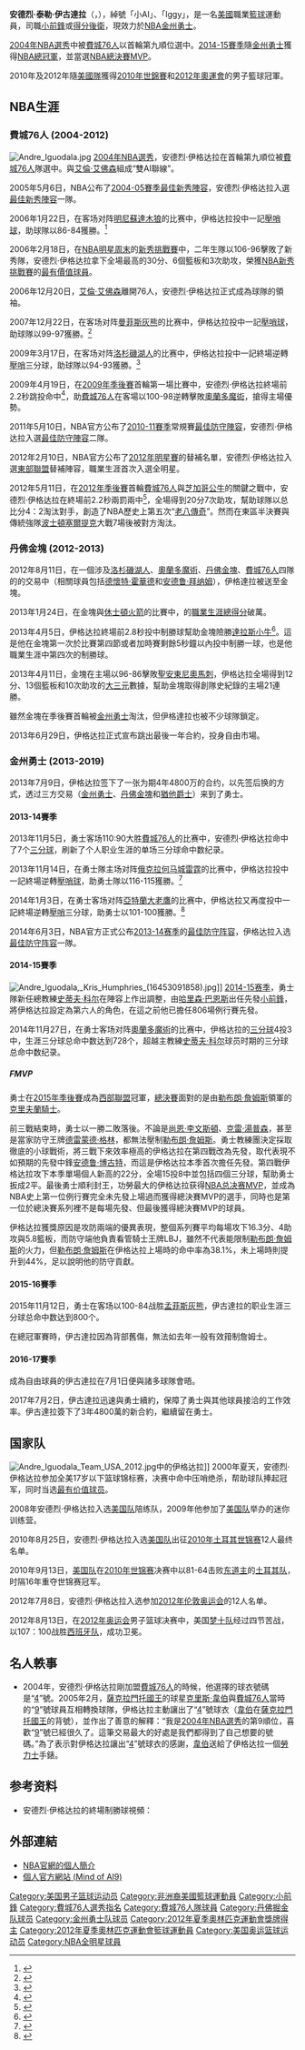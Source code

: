 {{noteTA|G1=NBA
|1=zh-hans:伊戈达拉; zh-hk:伊古達拿; zh-tw:伊古達拉;
|2=zh-cn:安德烈; zh-hk:安祖; zh-tw:安德烈;
}}
{{Infobox NBA Player
| name = 安德烈·伊戈达拉<br>Andre Iguodala
| image = Andre Iguodala 2016.jpg
| position = [[小前鋒|小前鋒]]
| height_ft = 6
| height_in = 6
| weight_lb = 215
| league       = [[National_Basketball_Association|NBA]]
| team = 金州勇士
| number = 9
| nationality = {{USA}}
| birth_date = {{birth date and age|mf=yes|1984|1|28}}
| birth_place = {{USA}}[[伊利諾州|伊利諾州]][[斯普林菲尔德_(伊利诺伊州)|斯普林菲尔德]]
| highschool = [[兰菲尔高中|兰菲尔高中]]<br>（[[伊利諾州|伊利諾州]][[斯普林菲尔德_(伊利诺伊州)|斯普林菲尔德]]）
| college = [[亚利桑那大学|亚利桑那大学]]
| draft_round = 1
| draft_pick  = 9
| draft_year = 2004
| draft_team = [[費城76人|費城76人]]
| career_start =2004
| career_end   =
| years1       = {{nbay|2004|start}}–{{nbay|2011|end}}
| team1        = [[費城76人|費城76人]]
| years2       = {{nbay|2012|full=y}}
| team2        = [[丹佛金塊|丹佛金塊]]
| years3       = {{nbay|2013|start}}–{{nbay|2018|end}}
| team3        = [[金州勇士|金州勇士]]
| years4       = {{nbay|2019|start}}–{{nbay|2020|end}}
| team4         = [[邁阿密熱火|邁阿密熱火]]  
| years5        =
{{nbay|2021|start}}–
至今
| team5         = [[金州勇士|金州勇士]]  
| years6        =                                                                                       
| awards =
* 4×[[NBA總冠軍列表|NBA總冠軍]]（[[2015年NBA總決賽|2015]]、[[2017年NBA總決賽|2017]]、[[2018年NBA總決賽|2018]]、[[2022年NBA總決賽|2022]]）
* [[NBA總決賽最有價值球員|NBA總決賽MVP]]（[[2015年NBA總決賽|2015]]）
* [[NBA全明星賽|NBA全明星賽]]（[[2012年NBA全明星賽|2012]]）
* [[NBA最佳防守陣容|NBA最佳防守陣容]]一隊（{{nbay|2013|end}}）
* [[NBA最佳防守陣容|NBA最佳防守陣容]]二隊（{{nbay|2010|end}}）
* [[NBA新秀挑戰賽|NBA新秀挑戰賽MVP]]（{{nbay|2005|end}}）
* [[NBA最佳新秀陣容|NBA最佳新秀陣容]]一隊（{{nbay|2004|end}}）
* {{link-en|太平洋十二校聯盟男子籃球最佳陣容列表|List of All-Pacific-12 Conference men's basketball teams|太平洋十校聯盟年度最佳阵容}}一隊（2004）
| medaltemplates =
{{MedalSport|男子篮球}} 
{{MedalCountry|{{Flagu|美國}}}}
{{Medal|Competition|[[奥林匹克运动会|奥林匹克运动会]]}}
{{Medal|Gold|[[2012年夏季奥林匹克运动会|2012年倫敦]]|[[美国国家男子篮球队|国家队]]}}
{{Medal|Competition|[[世界盃籃球賽|世界盃籃球賽]]}}
{{Medal|Gold |[[2010年世界籃球錦標賽|2010年土耳其]]|[[美国国家男子篮球队|国家队]]}}
|career_number=9、28}}
'''安德烈·泰勒·伊古達拉'''（{{lang-en|'''Andre Tyler Iguodala'''}}，{{bd|1984年|1月28日}}），綽號「小AI」、「Iggy」，是一名[[美国|美國]]職業[[篮球|籃球]]運動員，司職[[小前鋒|小前鋒]]或[[得分后卫|得分後衛]]，現效力於[[NBA|NBA]][[金州勇士|金州勇士]]。

[[2004年NBA选秀|2004年NBA選秀]]中被[[費城76人|費城76人]]以首輪第九順位選中。[[2014-15_NBA赛季|2014-15賽季]]隨[[金州勇士|金州勇士]]獲得[[NBA总冠军|NBA總冠軍]]，並當選[[NBA总决赛MVP|NBA總決賽MVP]]。

2010年及2012年隨[[美国国家男子篮球队|美國隊]]獲得[[2010年世界籃球錦標賽|2010年世錦賽]]和[[2012年夏季奥林匹克运动会|2012年奧運會]]的男子籃球冠軍。

== NBA生涯 ==
=== 費城76人 (2004-2012) ===
[[File:Andre_Iguodala.jpg|thumb]]
[[2004年NBA選秀|2004年NBA選秀]]，安德烈·伊格达拉在首輪第九順位被[[費城76人|費城76人]]隊選中。與[[艾倫·艾佛森|艾倫·艾佛森]]組成“雙AI聯線”。

2005年5月6日，NBA公布了[[2004-05_NBA賽季|2004-05賽季]][[NBA最佳新秀陣容|最佳新秀陣容]]，安德烈·伊格达拉入選[[NBA最佳新秀陣容|最佳新秀陣容]]一隊。

2006年1月22日，在客场对阵[[明尼蘇達木狼|明尼蘇達木狼]]的比赛中，伊格达拉投中一記[[壓哨球|壓哨球]]，助球隊以86-84獲勝。<ref>{{cite web|url=https://www.youtube.com/watch?v=enlXNd9pQ0U|title=Iguodala's Game-Winner|work=[[NBA|NBA]]|accessdate=2007-02-15|archive-date=2020-08-01|archive-url=https://web.archive.org/web/20200801182802/https://www.youtube.com/watch?v=enlXNd9pQ0U}}</ref>

2006年2月18日，在[[NBA明星周末|NBA明星周末]]的[[NBA新秀挑戰賽|新秀挑戰賽]]中，二年生隊以106-96擊敗了新秀隊，安德烈·伊格达拉拿下全場最高的30分、6個籃板和3次助攻，榮獲[[NBA新秀挑戰賽|NBA新秀挑戰賽]]的[[最有價值球員|最有價值球員]]。

2006年12月20日，[[艾倫·艾佛森|艾倫·艾佛森]]離開76人，安德烈·伊格达拉正式成為球隊的領袖。

2007年12月22日，在客场对阵[[曼菲斯灰熊|曼菲斯灰熊]]的比赛中，伊格达拉投中一記[[壓哨球|壓哨球]]，助球隊以99-97獲勝。<ref>{{cite web|url=https://www.youtube.com/watch?v=uNEHqPbt48c|title=Andre Iguodala with the 20-footer at the buzzer!|work=[[NBA|NBA]]|accessdate=2007-12-22|archive-date=2020-08-01|archive-url=https://web.archive.org/web/20200801182807/https://www.youtube.com/watch?v=uNEHqPbt48c|dead-url=no}}</ref>

2009年3月17日，在客场对阵[[洛杉磯湖人|洛杉磯湖人]]的比赛中，伊格达拉投中一記終場逆轉[[壓哨球|壓哨]]三分球，助球隊以94-93獲勝。<ref>{{cite web|url=https://www.youtube.com/watch?v=4D6Awp6755g|title=Andre Iguodala's Buzzer Beater Beats Lakers|work=[[NBA|NBA]]|accessdate=2009-03-18|archive-date=2020-12-19|archive-url=https://web.archive.org/web/20201219185314/https://www.youtube.com/watch?v=4D6Awp6755g|dead-url=no}}</ref>

2009年4月19日，在[[2009年NBA季後賽|2009年季後賽]]首輪第一場比賽中，安德烈·伊格达拉終場前2.2秒跳投命中<ref>{{cite web|url=https://www.youtube.com/watch?v=3L8mNnWjlYk|title=Andre Iguodala Steps Back and Hits the Game-Winning Shot|work=[[NBA|NBA]]|accessdate=2009-04-19|archive-date=2020-08-01|archive-url=https://web.archive.org/web/20200801182815/https://www.youtube.com/watch?v=3L8mNnWjlYk|dead-url=no}}</ref>，助[[費城76人|費城76人]]在客場以100-98逆轉擊敗[[奧蘭多魔術|奧蘭多魔術]]，搶得主場優勢。 

2011年5月10日，NBA官方公布了[[2010-11_NBA賽季|2010-11賽季]]常規賽[[NBA最佳防守陣容|最佳防守陣容]]，安德烈·伊格达拉入選[[NBA最佳防守陣容|最佳防守陣容]]二隊。

2012年2月10日，NBA官方公布了[[2012年NBA全明星賽|2012年明星賽]]的替補名單，安德烈·伊格达拉入選[[東部聯盟_(NBA)|東部聯盟]]替補陣容，職業生涯首次入選全明星。

2012年5月11日，在[[2012年NBA季後賽|2012年季後賽]]首輪[[費城76人|費城76人]]與[[芝加哥公牛|芝加哥公牛]]的關鍵之戰中，安德烈·伊格达拉在終場前2.2秒兩罰兩中<ref>{{cite web|url=https://www.youtube.com/watch?v=bpje2YSK3ZY|title=Thrilling finish in Philly!|work=[[NBA|NBA]]|accessdate=2012-05-10|archive-date=2020-11-23|archive-url=https://web.archive.org/web/20201123152931/https://www.youtube.com/watch?v=bpje2YSK3ZY|dead-url=no}}</ref>，全場得到20分7次助攻，幫助球隊以总比分4：2淘汰對手，創造了NBA歷史上第五次“[[老八傳奇|老八傳奇]]”。然而在東區半決賽與傳統強隊[[波士頓塞爾提克|波士頓塞爾提克]]大戰7場後被對方淘汰。

=== 丹佛金塊 (2012-2013) ===
2012年8月11日，在一個涉及[[洛杉磯湖人|洛杉磯湖人]]、[[奧蘭多魔術|奧蘭多魔術]]、[[丹佛金塊|丹佛金塊]]、[[費城76人|費城76人]]四隊的的交易中（相關球員包括[[德懷特·霍華德|德懷特·霍華德]]和[[安德鲁·拜纳姆|安德鲁·拜纳姆]]），伊格達拉被送至金塊。  

2013年1月24日，在金塊與[[休士頓火箭|休士頓火箭]]的比賽中，的[[NBA總得分榜|職業生涯總得分]]破萬。

2013年4月5日，伊格达拉終場前2.8秒投中制勝球幫助金塊險勝[[達拉斯小牛|達拉斯小牛]]<ref>{{cite web|url=https://www.youtube.com/watch?v=p_JmcMhlj2k|title=Andre Iguodala's crossover & game-winner!|work=[[NBA|NBA]]|accessdate=2013-04-04|archive-date=2020-08-01|archive-url=https://web.archive.org/web/20200801182809/https://www.youtube.com/watch?v=p_JmcMhlj2k|dead-url=no}}</ref>。這是他在金塊第一次於比賽第四節或者加時賽剩餘5秒鐘以內投中制勝一球，也是他職業生涯中第四次的制勝球。

2013年4月11日，金塊在主場以96-86擊敗[[聖安東尼奧馬刺|聖安東尼奧馬刺]]，伊格达拉全場得到12分、13個籃板和10次助攻的[[大三元|大三元]]數據，幫助金塊取得創隊史紀錄的主場21連勝。 

雖然金塊在季後賽首輪被[[金州勇士|金州勇士]]淘汰，但伊格達拉也被不少球隊鎖定。

2013年6月29日，伊格达拉正式宣布跳出最後一年合約，投身自由市場。

=== 金州勇士 (2013-2019) ===
2013年7月9日，伊格达拉签下了一张为期4年4800万的合约，以先签后换的方式，透过三方交易（[[金州勇士|金州勇士]]、[[丹佛金塊|丹佛金塊]]和[[猶他爵士|猶他爵士]]）来到了勇士。

==== 2013-14賽季 ====
2013年11月5日，勇士客场110:90大胜[[費城76人|費城76人]]的比赛中，安德烈·伊格达拉命中了7个[[三分球|三分球]]，刷新了个人职业生涯的单场三分球命中数纪录。

2013年11月14日，在勇士隊主场对阵[[俄克拉何马城雷霆|俄克拉何马城雷霆]]的比赛中，伊格达拉投中一記終場逆轉[[壓哨球|壓哨球]]，助勇士隊以116-115獲勝。<ref>{{cite web|url=https://www.youtube.com/watch?v=US6pVmJna0U|title=Andre Iguodala Hits the Game-Winner at the Buzzer!|work=[[NBA|NBA]]|accessdate=2013-11-14|archive-date=2021-01-29|archive-url=https://web.archive.org/web/20210129135921/https://www.youtube.com/watch?v=US6pVmJna0U|dead-url=no}}</ref>

2014年1月3日，在勇士客场对阵[[亞特蘭大老鷹|亞特蘭大老鷹]]的比赛中，伊格达拉又再度投中一記終場逆轉[[壓哨球|壓哨]]三分球，助勇士以101-100獲勝。<ref>{{cite web|url=https://www.youtube.com/watch?v=qIuzwPauBuQ|title=Andre Iguodala Hits the Three-Pointer at the Buzzer for the Win!|work=[[NBA|NBA]]|accessdate=2014-01-03|archive-date=2020-12-26|archive-url=https://web.archive.org/web/20201226090846/http://www.youtube.com/watch?v=qIuzwPauBuQ|dead-url=no}}</ref>

2014年6月3日，NBA官方正式公布[[2013-14_NBA赛季|2013-14赛季]]的[[NBA最佳防守阵容|最佳防守阵容]]，伊格达拉入选[[NBA最佳防守阵容|最佳防守阵容]]一隊。

==== 2014-15賽季 ====
[[File:Andre_Iguodala,_Kris_Humphries_(16453091858).jpg|thumb]]]]
[[2014-15_NBA赛季|2014-15赛季]]，勇士隊新任總教練[[史蒂夫·科尔|史蒂夫·科尔]]在陣容上作出調整，由[[哈里森·巴恩斯|哈里森·巴恩斯]]出任先發[[小前鋒|小前鋒]]，將伊格达拉設定為第六人的角色，在這之前他已擔任806場例行賽先發。

2014年11月27日，在勇士客场对阵[[奧蘭多魔術|奧蘭多魔術]]的比赛中，伊格达拉的[[三分球|三分球]]4投3中，生涯三分球总命中数达到728个，超越主教練[[史蒂夫·科尔|史蒂夫·科尔]]球员时期的三分球总命中数纪录。

===== FMVP =====
{{main|2015年NBA總決賽}}
勇士在[[2015年NBA季後賽|2015年季後賽]]成為[[西部聯盟_(NBA)|西部聯盟]]冠軍，[[NBA總決賽|總決賽]]面對的是由[[勒布朗·詹姆斯|勒布朗·詹姆斯]]領軍的[[克里夫蘭騎士|克里夫蘭騎士]]。

前三戰結束時，勇士以一勝二敗落後。不論是[[尚恩·李文斯頓|尚恩·李文斯頓]]、[[克雷·湯普森|克雷·湯普森]]，甚至是當家防守王牌[[德雷蒙德·格林|德雷蒙德·格林]]，都無法壓制[[勒布朗·詹姆斯|勒布朗·詹姆斯]]。勇士教練團決定採取徹底的小球戰術，將三戰下來效率極高的伊格达拉在第四戰改為先發，取代表現不如預期的先發中鋒[[安德鲁·博古特|安德鲁·博古特]]，而這是伊格达拉本季首次擔任先發。第四戰伊格达拉攻下本季單場個人新高的22分，全場15投8中並包括四個三分球，幫助勇士扳成2平。最後勇士順利封王，功勞最大的伊格达拉获得[[NBA总决赛MVP|NBA总决赛MVP]]，並成為NBA史上第一位例行賽完全未先發上場過而獲得總決賽MVP的選手，同時也是第一位於總決賽系列裡不是每場先發、但最後獲得總決賽MVP的球員。

伊格达拉獲獎原因是攻防兩端的優異表現，整個系列賽平均每場攻下16.3分、4助攻與5.8籃板，而防守端他負責看管騎士王牌LBJ，雖然不代表能限制[[勒布朗·詹姆斯|勒布朗·詹姆斯]]的火力，但[[勒布朗·詹姆斯|勒布朗·詹姆斯]]在伊格达拉上場時的命中率為38.1%，未上場時則提升到44%，足以說明他的防守貢獻。

==== 2015-16賽季 ====
2015年11月12日，勇士在客场以100-84战胜[[孟菲斯灰熊|孟菲斯灰熊]]，伊古達拉的职业生涯三分球总命中数达到800个。

在總冠軍賽時，伊古達拉因為背部舊傷，無法如去年一般有效箝制詹姆士。

====2016-17賽季====
成為自由球員的伊古達拉在7月1日便與諸多球隊會晤。

2017年7月2日，伊古達拉迅速與勇士續約，保障了勇士與其他球員接洽的工作效率。伊古達拉簽下了3年4800萬的新合約，繼續留在勇士。

== 国家队 ==
[[File:Andre_Iguodala_Team_USA_2012.jpg|thumb]]中的伊格达拉]]
2000年夏天，安德烈·伊格达拉参加全美17岁以下篮球锦标赛，决赛中命中压哨绝杀，帮助球队捧起冠军，同时当选[[最有价值球员|最有价值球员]]。 

2008年安德烈·伊格达拉入选[[美国国家男子篮球队|美国队]]陪练队，2009年他参加了[[美国国家男子篮球队|美国队]]举办的迷你训练营。  

2010年8月25日，安德烈·伊格达拉入选[[美国国家男子篮球队|美国队]]出征[[2010年世界籃球錦標賽|2010年土耳其世锦赛]]12人最终名单。

2010年9月13日，[[美国国家男子篮球队|美国队]]在[[2010年世界籃球錦標賽|2010年世锦赛]]决赛中以81-64击败[[东道主|东道主]]的[[土耳其国家男子篮球队|土耳其队]]，时隔16年重夺世锦赛冠军。 

2012年7月8日，安德烈·伊格达拉入选参加[[2012年夏季奥林匹克运动会|2012年伦敦奥运会]]的12人名单。

2012年8月13日，在[[2012年夏季奥林匹克运动会|2012年奥运会]]男子篮球决赛中，美国[[梦十队|梦十队]]经过四节苦战，以107：100战胜[[西班牙国家男子篮球队|西班牙队]]，成功卫冕。

== 名人軼事 ==
* 2004年，安德烈·伊格达拉剛加盟[[費城76人|費城76人]]的時候，他選擇的球衣號碼是“[[4|4]]”號。2005年2月，[[薩克拉門托國王|薩克拉門托國王]]的球星[[克里斯·韋伯|克里斯·韋伯]]與[[費城76人|費城76人]]當時的“[[9|9]]”號球員{{le|肯尼·托马斯|Kenny Thomas (basketball)}}互相轉換球隊，伊格达拉主動讓出了“[[4|4]]”號球衣（[[克里斯·韋伯|韋伯]]在[[薩克拉門托國王|薩克拉門托國王]]的背號），並作出了善意的解釋：“我是[[2004年NBA選秀|2004年NBA選秀]]的第9順位，喜歡“[[9|9]]”號已經很久了。這筆交易最大的好處是我們都得到了自己想要的號碼。”為了表示對伊格达拉讓出“[[4|4]]”號球衣的感謝，[[克里斯·韋伯|韋伯]]送給了伊格达拉一個[[勞力士|勞力士]]手錶。

== 参考资料 ==
* 安德烈·伊格达拉的終場制勝球視頻：
{{reflist}}

== 外部連結 ==
* [http://www.nba.com/playerfile/andre_iguodala/ NBA官網的個人簡介] {{Wayback|url=http://www.nba.com/playerfile/andre_iguodala/ |date=20120525034011 }}
* [https://web.archive.org/web/20160110024810/http://mindofai9.com/ 個人官方網站 (Mind of AI9)]

{{start box}}
{{succession box | title=[[NBA總決賽最有價值球員|NBA總決賽最有價值球員]] | before=[[科懷·倫納德|科懷·倫納德]] | years=[[2015年NBA總決賽|2015年]] | after=[[勒布朗·詹姆斯|勒布朗·詹姆斯]]}}
{{succession box | title=[[NBA新秀挑戰賽|NBA新秀挑戰賽]]MVP | before=[[卡梅隆·安东尼|卡梅隆·安东尼]] | years=[[2005-06_NBA赛季|2005-06]] | after=[[大卫·李_(1983年)|大卫·李]]}}
{{end box}}

{{2004 NBA Draft}}
{{NBA總決賽最有價值球員}}
{{Golden State Warriors 2014-15 NBA champions}}
{{Golden State Warriors 2016-17 NBA champions}}
{{Golden State Warriors 2017-18 NBA champions}}
{{金州勇士2021–22賽季NBA總冠軍}}
{{金州勇士现时球员名单}}
{{2010年男篮世锦赛美国队阵容}}
{{2012年夏季奧運會美國男子籃球陣容}}
{{DEFAULTSORT:Iguodala, Andre}}
[[Category:美国男子篮球运动员|Category:美国男子篮球运动员]]
[[Category:非洲裔美國籃球運動員|Category:非洲裔美國籃球運動員]]
[[Category:小前鋒|Category:小前鋒]]
[[Category:費城76人選秀指名|Category:費城76人選秀指名]]
[[Category:費城76人隊球員|Category:費城76人隊球員]]
[[Category:丹佛掘金队球员|Category:丹佛掘金队球员]]
[[Category:金州勇士队球员|Category:金州勇士队球员]]
[[Category:2012年夏季奧林匹克運動會獎牌得主|Category:2012年夏季奧林匹克運動會獎牌得主]]
[[Category:2012年夏季奧林匹克運動會籃球運動員|Category:2012年夏季奧林匹克運動會籃球運動員]]
[[Category:美国奥运篮球运动员|Category:美国奥运篮球运动员]]
[[Category:NBA全明星球員|Category:NBA全明星球員]]
